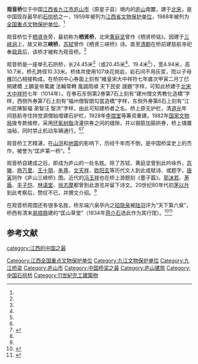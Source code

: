 {{otheruses|other=其它地方的观音桥|观音桥}}
{{coord|29|30|55|N|116|00|33|E|display=title|scale:10000}}
{{文物保护单位
| 级别 = 全国
| 名称 = 观音桥
| 图片 = Lushan Guanyin Qiao 2018.06.10 09-06-19.jpg
| 说明 = 观音桥桥底及石刻
| 所在 = [[江西省|江西省]][[九江市|九江市]][[星子县|星子县]]
| 分类 = 古建筑
| 时代 = [[北宋|北宋]][[大中祥符|大中祥符]]七年(1014年)
| 编号 = 3-67
| 登录 = 1988年1月13日
}}
'''观音桥'''位于中国[[江西省|江西省]][[九江市|九江市]][[庐山市|庐山市]]（原星子县）境内的[[庐山|庐山]]南麓，建于[[北宋|北宋]]，是中国现存最早的[[石拱桥|石拱桥]]之一，1959年被列为[[江西省文物保护单位|江西省文物保护单位]]，1988年被列为[[全国重点文物保护单位|全国重点文物保护单位]]。<ref name="庐山旅游全书"/>

观音桥位于[[栖贤寺|栖贤寺]]旁，最初称为'''栖贤桥'''，北宋[[黄庭坚|黄庭坚]]曾作《栖贤桥铭》。因建于[[三峡涧|三峡涧]]上，故又称'''三峡桥'''，[[苏轼|苏轼]]曾作《栖贤三峡桥》诗。直至[[清朝|清朝]]在桥前建慈航寺祀奉[[观音|观音]]后，该桥才被称为观音桥。<ref name="庐山旅游全书"/>

观音桥是一座单孔石拱桥，长24.45米<ref name="庐山旅游全书"/>（或20.45米<ref name="中国桥文化"/>、19.4米<ref name="浔阳遗踪"/>），宽4.94米，高10.7米，桥孔跨径10.33米。桥体共使用107块花岗岩，岩石间不用灰浆，而以子母[[榫|榫]]凹凸相接构成。在桥拱中心券面上刻有“維皇宋大中祥符七年歲次甲寅二月丁巳朔建橋 上願皇帝萬歲 法輪常轉 風調雨順 天下民安 謹題”字样，可知此桥建于[[北宋|北宋]][[大中祥符|大中祥符]]七年（1014年）。在券石东侧第2券第7石上刻有“建州僧文秀教化造橋”字样，西侧外券第7石上刻有“福州僧智朗勾當造橋”字样，东侧外券第6石上刻有“江州匠陳智福 弟智汪 智洪”字样，由此可知建桥者之名。桥上原无护栏，清[[道光|道光]]年间慈航寺住持觉源僧始增建石护栏，1928年[[李煜堂|李煜堂]]等筹资重建。1982年[[国家文物局|国家文物局]]拨专款维修，采用[[环氧树脂|环氧树脂]]浇灌拱券之间的缝隙，并以钢筋加箍拱券，桥上铺置油毡，同时禁止机动车辆通行。<ref name="庐山旅游全书"/><ref name="浔阳遗踪">{{Cite book |title=浔阳遗踪 |author=高平 |publisher=江西人民出版社 |year=2006 |pages=75-77 |isbn=9787210033448}}</ref>

观音桥工艺精湛，在[[山洪|山洪]]和[[地震|地震]]的影响下，历经千年而不倒，是中国桥梁史上的杰作，被誉为“匡庐第一桥”。<ref name="中国桥文化"/>

观音桥自建成之后，即成为庐山的一处名胜。除了苏轼、黄庭坚曾到此吟咏外，[[苏辙|苏辙]]、[[杨万里|杨万里]]、[[王十朋|王十朋]]、[[朱熹|朱熹]]、[[文天祥|文天祥]]、[[欧阳玄|欧阳玄]]等历代文人到此或赋诗、或题字，[[唐寅|唐寅]]则作《庐山三峡桥》图。近代的[[冯玉祥|冯玉祥]]也在桥上游题刻《墨子篇》。[[郭沫若|郭沫若]]、[[茅盾|茅盾]]、[[丰子恺|丰子恺]]、[[林语堂|林语堂]]、[[徐志摩|徐志摩]]都曾到此游览并留下诗文。20世纪80年代初[[茅以升|茅以升]]到此考察后，赞叹不已，并撰文介绍。<ref name="中国桥文化"/>

在观音桥周围还有很多名胜，桥东端六泉亭内之[[招隐泉|招隐泉]]被[[陆羽|陆羽]]评为“天下第六泉”，桥西有清末[[易顺鼎|易顺鼎]]建的“匡山草堂”（1934年[[蒋介石|蒋介石]]选此作为其行馆）。<ref name="庐山旅游全书">{{Cite book |title=庐山旅游全书 |author=方国权, 苏茂, 方淳 |publisher=江西美术出版社 |year=2004 |pages=104-106 |isbn=7-80690-400-X}}</ref><ref name="中国桥文化">{{Cite book |title=中国桥文化 |author=莫春林 |publisher=江西高校出版社 |year=2008 |pages=31-33 |isbn=978-7-81132-324-5}}</ref>

==参考文献==
{{Reflist|2}}
{{wikisourcehas|棲賢橋銘|棲賢三峽橋}}
{{江西全国重点文物保护单位}}
{{DEFAULTSORT:G}}
[[Category:江西全国重点文物保护单位|Category:江西全国重点文物保护单位]]
[[Category:九江文物保护单位|Category:九江文物保护单位]]
[[Category:九江桥梁|Category:九江桥梁]]
[[Category:庐山市|Category:庐山市]]
[[category:江西的中国之最|category:江西的中国之最]]
[[Category:中国桥梁之最|Category:中国桥梁之最]]
[[Category:庐山建筑|Category:庐山建筑]]
[[Category:中国石拱桥|Category:中国石拱桥]]
[[Category:11世紀完工建築物|Category:11世紀完工建築物]]